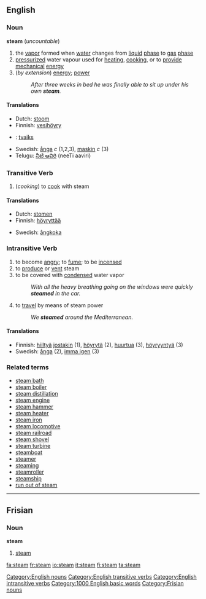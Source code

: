 ==English==
{{wikipedia}}
=== Noun ===
[[Category:English nouns]]
'''steam''' (''uncountable'')
# the [[vapor]] formed when [[water]] changes from [[liquid]] [[phase]] to [[gas]] [[phase]]
# [[pressurized]] water vapour used for [[heating]], [[cooking]], or to [[provide]] [[mechanical]] [[energy]]
#(''by extension'') [[energy]]; [[power]]
#: ''After three weeks in bed he was finally able to sit up under his own '''steam'''.''

==== Translations ====
*Dutch: [[stoom]]
*Finnish: [[vesihöyry]]
*{{lv}}: [[tvaiks]] {{m}}
*Swedish: [[ånga]] ''c'' (1,2,3), [[maskin]] ''c'' (3)
*Telugu: [[నీటి ఆవిరి]] (neeTi aaviri)

=== Transitive Verb ===
[[Category:English transitive verbs]]
{{en-infl-reg-consonant|steam||}}
# (''cooking'') to [[cook]] with steam

==== Translations ====
{{top}}
*Dutch: [[stomen]]
*Finnish: [[höyryttää]]
{{mid}}
*Swedish: [[ångkoka]]
{{bottom}}

=== Intransitive Verb ===
[[Category:English intransitive verbs]]
{{en-infl-reg-consonant|steam||}}
# to become [[angry]]; to [[fume]]; to be [[incensed]]
# to [[produce]] or [[vent]] steam
# to be covered with [[condensed]] water vapor
#: ''With all the heavy breathing going on the windows were quickly '''steamed''' in the car.''
# to [[travel]] by means of steam power
#: ''We '''steamed''' around the Mediterranean.''

====Translations====
*Finnish: [[hiiltyä]] [[joku|jostakin]] (1), [[höyrytä]] (2), [[huurtua]] (3), [[höyryyntyä]] (3)
*Swedish: [[ånga]] (2), [[imma igen]] (3)

===Related terms===
*[[steam bath]]
*[[steam boiler]]
*[[steam distillation]]
*[[steam engine]]
*[[steam hammer]]
*[[steam heater]]
*[[steam iron]]
*[[steam locomotive]]
*[[steam railroad]]
*[[steam shovel]]
*[[steam turbine]]
*[[steamboat]]
*[[steamer]]
*[[steaming]]
*[[steamroller]]
*[[steamship]]
*[[run out of steam]]

[[Category:1000 English basic words]]

----

==Frisian==
===Noun===
'''steam'''

#[[steam]]

[[Category:Frisian nouns]]

[[fa:steam]]
[[fr:steam]]
[[io:steam]]
[[it:steam]]
[[fi:steam]]
[[ta:steam]]